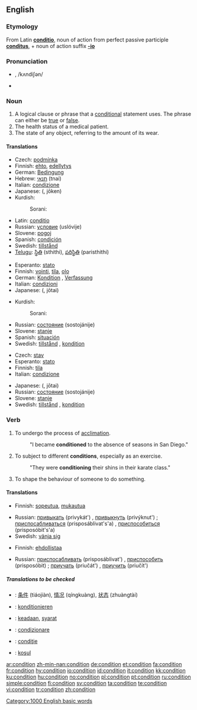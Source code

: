 ==English==

{{rank|generally|ago|easily|685|condition|sleep|ex|mere}}

===Etymology===
From Latin '''[[conditio]]''', noun of action from perfect passive participle '''[[conditus]]''', + noun of action suffix '''[[-io]]'''

===Pronunciation===
* {{IPA|/kɒndiʃən/}}, /kʌndiʃən/
* {{audio|en-us-condition.ogg|Audio (US)}}

===Noun===
{{en-noun}}

# A logical clause or phrase that a [[conditional]] statement uses.  The phrase can either be [[true]] or [[false]].
# The health status of a medical patient.
# The state of any object, referring to the amount of its wear.

====Translations====
{{trans-top|logical clause or phrase}}
*Czech: [[podmínka]] {{f}}
*Finnish: [[ehto]], [[edellytys]]
*German: [[Bedingung]] {{f}}
*Hebrew: [[תנאי]] (tnai) {{m}}
*Italian: [[condizione]] {{f}}
*Japanese: {{JAchar|[[条件]]}} ({{JAchar|[[じょうけん]]}}, jōken)
*Kurdish:
*:Sorani: {{t|ku|شه‌رت|sc=KUchar|tr=shart}}
{{trans-mid}}
*Latin: [[conditio]]  {{f}}
*Russian: [[условие]] (uslóvije) {{n}}
*Slovene: [[pogoj]] {{m}}
*Spanish: [[condición]] {{f}}
*Swedish: [[tillstånd]] {{n}}
*[[Telugu]]: [[స్థితి]] (sthithi), [[పరిస్థితి]] (paristhithi)
{{trans-bottom}}

{{trans-top|health status of a patient}}
*Esperanto: [[stato]]
*Finnish: [[vointi]], [[tila]], [[olo]]
*German: [[Kondition]] {{f}}, [[Verfassung]] {{f}}
*Italian: [[condizioni]] {{p}} {{f}}
*Japanese: {{JAchar|[[状態]]}} ({{JAchar|[[じょうたい]]}}, jōtai)
{{trans-mid}}
*Kurdish: 
*:Sorani: {{t|ku|حاڵ|sc=KUchar|tr=HAL}}
*Russian: [[состояние]] (sostojánije) {{n}}
*Slovene: [[stanje]] {{n}}
*Spanish: [[situación]] {{f}}
*Swedish: [[tillstånd]] {{n}}, [[kondition]] {{c}}
{{trans-bottom}}

{{trans-top|state of an object}}
*Czech: [[stav]] {{m}}
*Esperanto: [[stato]]
*Finnish: [[tila]]
*Italian: [[condizione]] {{f}}
{{trans-mid}}
*Japanese: {{JAchar|[[状態]]}} ({{JAchar|[[じょうたい]]}}, jōtai)
*Russian: [[состояние]] (sostojánije) {{n}}
*Slovene: [[stanje]] {{n}}
*Swedish: [[tillstånd]] {{n}}, [[kondition]] {{c}}
{{trans-bottom}}

===Verb===
{{en-verb}}

# To undergo the process of [[acclimation]].
#:"I became '''conditioned''' to the absence of seasons in San Diego."
# To subject to different '''conditions''', especially as an exercise.
#:"They were '''conditioning''' their shins in their karate class."
# To shape the behaviour of someone to do something.

====Translations====
{{trans-top|To undergo the process of acclimation}}
*Finnish: [[sopeutua]], [[mukautua]]
{{trans-mid}}
*Russian: [[привыкать]] (privykát') {{impf}}, [[привыкнуть]] (privýknut') {{pf}}; [[приспосабливаться]] (prisposáblivat's'a) {{impf}}, [[приспособиться]] (prisposóbit's'a) {{pf}}
*Swedish: [[vänja sig]]
{{trans-bottom}}

{{trans-top|To subject to different conditions}}
{{trans-mid}}
{{trans-bottom}}

{{trans-top|To shape the behaviour of someone to do something}}
*Finnish: [[ehdollistaa]]
{{trans-mid}}
*Russian: [[приспосабливать]] (prisposáblivat') {{impf}}, [[приспособить]] (prisposóbit) {{pf}}; [[приучать]] (priučát') {{impf}}, [[приучить]] (priučít') {{pf}}
{{trans-bottom}}

=====Translations to be checked=====
{{checktrans}}
{{top}}
*{{ttbc|Chinese}}: [[条件]] (tiáojiàn), [[情况]] (qíngkuàng), [[状态]] (zhuàngtài)
*{{ttbc|German}}: [[konditionieren]]
*{{ttbc|Indonesian}}: [[ada|keadaan]], [[syarat]]
{{mid}}
*{{ttbc|Italian}}: [[condizionare]]
*{{ttbc|Romanian}}: [[condiţie]]
*{{ttbc|Turkish}}: [[koşul]]
{{bottom}}

[[Category:1000 English basic words]]

[[ar:condition]]
[[zh-min-nan:condition]]
[[de:condition]]
[[et:condition]]
[[fa:condition]]
[[fr:condition]]
[[hy:condition]]
[[io:condition]]
[[id:condition]]
[[it:condition]]
[[kk:condition]]
[[ku:condition]]
[[hu:condition]]
[[no:condition]]
[[pl:condition]]
[[pt:condition]]
[[ru:condition]]
[[simple:condition]]
[[fi:condition]]
[[sv:condition]]
[[ta:condition]]
[[te:condition]]
[[vi:condition]]
[[tr:condition]]
[[zh:condition]]